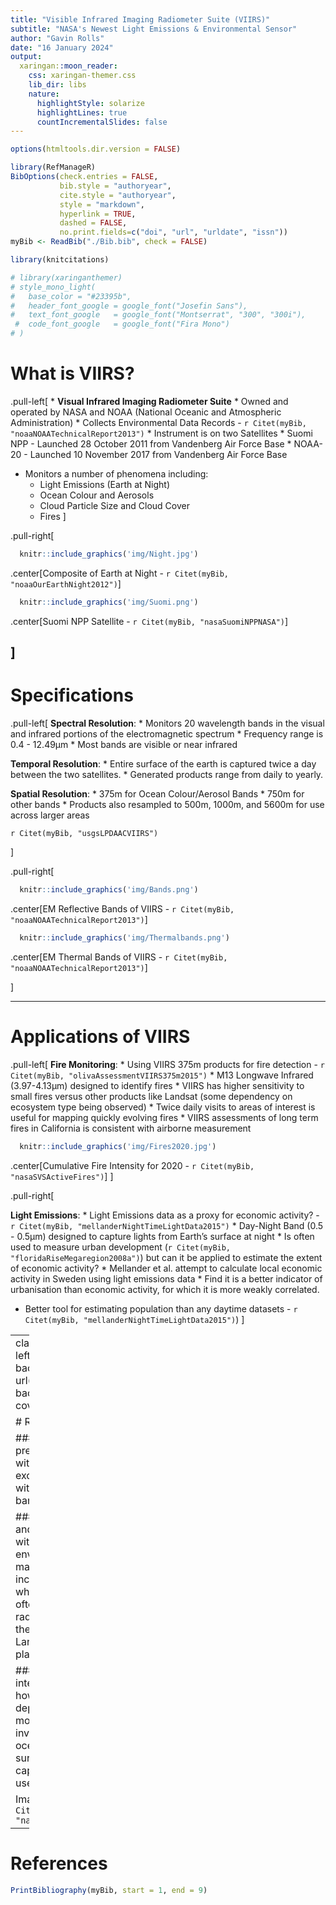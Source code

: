 ```yaml
---
title: "Visible Infrared Imaging Radiometer Suite (VIIRS)"
subtitle: "NASA's Newest Light Emissions & Environmental Sensor"
author: "Gavin Rolls"
date: "16 January 2024"
output:
  xaringan::moon_reader:
    css: xaringan-themer.css
    lib_dir: libs
    nature:
      highlightStyle: solarize
      highlightLines: true
      countIncrementalSlides: false
---
```



```r
options(htmltools.dir.version = FALSE)

library(RefManageR)
BibOptions(check.entries = FALSE,
           bib.style = "authoryear",
           cite.style = "authoryear",
           style = "markdown",
           hyperlink = TRUE,
           dashed = FALSE,
           no.print.fields=c("doi", "url", "urldate", "issn"))
myBib <- ReadBib("./Bib.bib", check = FALSE)

library(knitcitations)
```

```r
# library(xaringanthemer)
# style_mono_light(
#   base_color = "#23395b",
#   header_font_google = google_font("Josefin Sans"),
#   text_font_google   = google_font("Montserrat", "300", "300i"),
 #  code_font_google   = google_font("Fira Mono")
# )
```

# What is VIIRS?

.pull-left[
* **Visual Infrared Imaging Radiometer Suite**
* Owned and operated by NASA and NOAA (National Oceanic and Atmospheric Administration)
* Collects Environmental Data Records -
`r Citet(myBib, "noaaNOAATechnicalReport2013")`
* Instrument is on two Satellites 
  * Suomi NPP - Launched 28 October 2011 from Vandenberg Air Force Base
  * NOAA-20 - Launched 10 November 2017 from Vandenberg Air Force Base
  
* Monitors a number of phenomena including:
  * Light Emissions (Earth at Night)
  * Ocean Colour and Aerosols
  * Cloud Particle Size and Cloud Cover
  * Fires
]

.pull-right[
```r
  knitr::include_graphics('img/Night.jpg')
```

.center[Composite of Earth at Night - `r Citet(myBib, "noaaOurEarthNight2012")`]

```r
  knitr::include_graphics('img/Suomi.png')
```

.center[Suomi NPP Satellite - `r Citet(myBib, "nasaSuomiNPPNASA")`]

]
---

# Specifications

.pull-left[
**Spectral Resolution**: 
  * Monitors 20 wavelength bands in the visual and infrared portions of the electromagnetic spectrum
  * Frequency range is 0.4 - 12.49µm
  * Most bands are visible or near infrared

**Temporal Resolution**: 
  * Entire surface of the earth is captured twice a day between the two satellites.
  * Generated products range from daily to yearly.

**Spatial Resolution**:
  * 375m for Ocean Colour/Aerosol Bands
  * 750m for other bands
  * Products also resampled to 500m, 1000m, and 5600m for use across larger areas

`r Citet(myBib, "usgsLPDAACVIIRS")`

]

.pull-right[
```r
  knitr::include_graphics('img/Bands.png')
```

.center[EM Reflective Bands of VIIRS - `r Citet(myBib, "noaaNOAATechnicalReport2013")`]

```r
  knitr::include_graphics('img/Thermalbands.png')
```

.center[EM Thermal Bands of VIIRS - `r Citet(myBib, "noaaNOAATechnicalReport2013")`]

]

---

# Applications of VIIRS

.pull-left[
**Fire Monitoring**: 
  * Using VIIRS 375m products for fire detection - `r Citet(myBib, "olivaAssessmentVIIRS375m2015")`
  * M13 Longwave Infrared (3.97-4.13µm) designed to identify fires
  * VIIRS has higher sensitivity to small fires versus other products like Landsat (some dependency on ecosystem type being observed)
  * Twice daily visits to areas of interest is useful for mapping quickly evolving fires
  * VIIRS assessments of long term fires in California is consistent with airborne measurement

```r
  knitr::include_graphics('img/Fires2020.jpg')
```

.center[Cumulative Fire Intensity for 2020 - `r Citet(myBib, "nasaSVSActiveFires")`]
]

.pull-right[

**Light Emissions**: 
  * Light Emissions data as a proxy for economic activity? - `r Citet(myBib, "mellanderNightTimeLightData2015")`
  * Day-Night Band (0.5 - 0.5µm) designed to capture lights from Earth's surface at night
  * Is often used to measure urban development (`r Citet(myBib, "floridaRiseMegaregion2008a")`) but can it be applied to estimate the extent of economic activity?
* Mellander et al. attempt to calculate local economic activity in Sweden using light emissions data
  * Find it is a better indicator of urbanisation than economic activity, for which it is more weakly correlated.

* Better tool for estimating population than any daytime datasets - `r Citet(myBib, "mellanderNightTimeLightData2015")`)
]


---
class: title-slide, top, left, inverse
background-image: url('img/Lights.png')
background-size: cover

# Reflection

### Most of my previous experience with VIIRS was exclusively working with the light emissions band on board

### The high spectral and temporal resolution with a specific focus on environmental variables makes VIIRS an incredible sensing tool which, in my opinion, often flies under the radar in comparison to the more popular Landsat and Sentinel platforms

### I'd be particularly interested in seeing how VIIRS can be deployed as a marine monitoring tool and investigate how its ocean colour and sea surface temperature capabilities could be used in climate studies.

Image from `r Citet(myBib, "nasaEOSDISWorldview")`

---

# References

```r
PrintBibliography(myBib, start = 1, end = 9)
```
